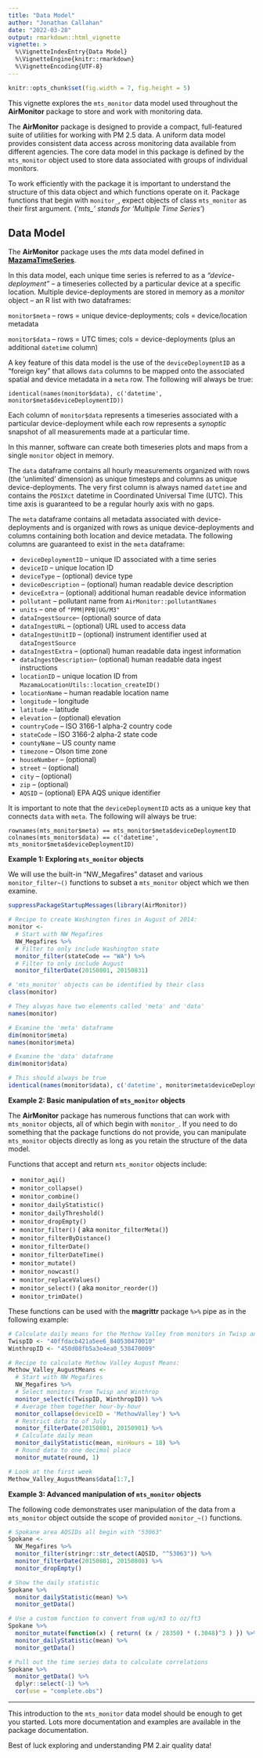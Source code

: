 ```yaml
---
title: "Data Model"
author: "Jonathan Callahan"
date: "2022-03-28"
output: rmarkdown::html_vignette
vignette: >
  %\VignetteIndexEntry{Data Model}
  %\VignetteEngine{knitr::rmarkdown}
  %\VignetteEncoding{UTF-8}
---
```


```r
knitr::opts_chunk$set(fig.width = 7, fig.height = 5)
```

This vignette explores the `mts_monitor` data model used throughout the 
**AirMonitor** package to store and work with monitoring data.

The **AirMonitor** package is designed to provide a compact, full-featured suite 
of utilities for working with PM 2.5 data. A 
uniform data model provides consistent data access across monitoring data 
available from different agencies. The core data model in this package is 
defined by the `mts_monitor` object used to store data associated with groups of 
individual monitors.

To work efficiently with the package it is important to understand the structure 
of this data object and which functions operate on it. Package functions that 
begin with `monitor_`,  expect objects of class `mts_monitor` as their first 
argument. (*'mts_' stands for 'Multiple Time Series'*)

## Data Model

The **AirMonitor** package uses the _mts_ data model defined in 
**[MazamaTimeSeries](https://mazamascience.github.io/MazamaTimeSeries/)**.

In this data model, each unique time series is referred to as a 
_"device-deployment"_ -- a timeseries collected by a particular device at a 
specific location. Multiple device-deployments are stored in memory as a
_monitor_ object -- an R list with two dataframes:

`monitor$meta` -- rows = unique device-deployments; cols = device/location metadata

`monitor$data` -- rows = UTC times; cols = device-deployments (plus an additional `datetime` column)

A key feature of this data model is the use of the `deviceDeploymentID` as a
"foreign key" that allows `data` columns to be mapped onto the associated
spatial and device metadata in a `meta` row. The following will always be true:

```
identical(names(monitor$data), c('datetime', monitor$meta$deviceDeploymentID))
```

Each column of `monitor$data` represents a timeseries associated with a particular
device-deployment while each row represents a _synoptic_ snapshot of all
measurements made at a particular time. 

In this manner, software can create both timeseries plots and maps from a single
`monitor` object in memory.

The `data` dataframe contains all hourly measurements organized with rows 
(the 'unlimited' dimension) as unique timesteps and columns as unique 
device-deployments. The very first column is always named `datetime` and contains 
the `POSIXct` datetime in Coordinated Universal Time (UTC). This time axis is 
guaranteed to be a regular hourly axis with no gaps.

The `meta` dataframe contains all metadata associated with device-deployments 
and is organized with rows as unique device-deployments and columns containing
both location and device metadata. The following columns are guaranteed to exist
in the `meta` dataframe:

* `deviceDeploymentID` -- unique ID associated with a time series
* `deviceID` -- unique location ID
* `deviceType` -- (optional) device type
* `deviceDescription` -- (optional) human readable device description
* `deviceExtra` -- (optional) additional human readable device information 
* `pollutant` -- pollutant name from `AirMonitor::pollutantNames`
* `units` -- one of `"PPM|PPB|UG/M3"`
* `dataIngestSource`-- (optional) source of data
* `dataIngestURL` -- (optional) URL used to access data
* `dataIngestUnitID` -- (optional) instrument identifier used at `dataIngestSource`
* `dataIngestExtra` -- (optional) human readable data ingest information
* `dataIngestDescription`-- (optional) human readable data ingest instructions
* `locationID` -- unique location ID from `MazamaLocationUtils::location_createID()`
* `locationName` -- human readable location name
* `longitude` -- longitude
* `latitude` -- latitude
* `elevation` -- (optional) elevation
* `countryCode` -- ISO 3166-1 alpha-2 country code
* `stateCode` -- ISO 3166-2 alpha-2 state code
* `countyName` -- US county name
* `timezone` -- Olson time zone
* `houseNumber` -- (optional) 
* `street` -- (optional)
* `city` -- (optional)
* `zip` -- (optional)
* `AQSID` -- (optional) EPA AQS unique identifier

It is important to note that the `deviceDeploymentID` acts as a unique key that 
connects `data` with `meta`. The following will always be true:

    rownames(mts_monitor$meta) == mts_monitor$meta$deviceDeploymentID
    colnames(mts_monitor$data) == c('datetime', mts_monitor$meta$deviceDeploymentID)

**Example 1: Exploring `mts_monitor` objects**

We will use the built-in "NW_Megafires" dataset and various `monitor_filter~()` 
functions to subset a `mts_monitor` object which we then examine.

```r
suppressPackageStartupMessages(library(AirMonitor))

# Recipe to create Washington fires in August of 2014:
monitor <-
  # Start with NW Megafires
  NW_Megafires %>%
  # Filter to only include Washington state
  monitor_filter(stateCode == "WA") %>%
  # Filter to only include August
  monitor_filterDate(20150801, 20150831)

# 'mts_monitor' objects can be identified by their class
class(monitor)

# They alwyas have two elements called 'meta' and 'data'
names(monitor)

# Examine the 'meta' dataframe
dim(monitor$meta)
names(monitor$meta)

# Examine the 'data' dataframe
dim(monitor$data)

# This should always be true
identical(names(monitor$data), c('datetime', monitor$meta$deviceDeploymentID))
```
  
**Example 2: Basic manipulation of `mts_monitor` objects**

The **AirMonitor** package has numerous functions that can work with 
`mts_monitor` objects, all of which begin with `monitor_`. If you need to do 
something that the package functions do not provide, you can manipulate 
`mts_monitor` objects directly as long as you retain the structure of the data 
model.

Functions that accept and return `mts_monitor` objects include:

 * `monitor_aqi()`
 * `monitor_collapse()`
 * `monitor_combine()`
 * `monitor_dailyStatistic()`
 * `monitor_dailyThreshold()`
 * `monitor_dropEmpty()`
 * `monitor_filter()` ( aka `monitor_filterMeta()`)
 * `monitor_filterByDistance()`
 * `monitor_filterDate()`
 * `monitor_filterDateTime()`
 * `monitor_mutate()`
 * `monitor_nowcast()`
 * `monitor_replaceValues()`
 * `monitor_select()` ( aka `monitor_reorder()`)
 * `monitor_trimDate()`

These functions can be used with the **magrittr** package `%>%` pipe as in the 
following example:

```r
# Calculate daily means for the Methow Valley from monitors in Twisp and Winthrop
TwispID <- "40ffdacb421a5ee6_840530470010"
WinthropID <- "450d08fb5a3e4ea0_530470009"

# Recipe to calculate Methow Valley August Means:
Methow_Valley_AugustMeans <- 
  # Start with NW Megafires
  NW_Megafires %>%
  # Select monitors from Twisp and Winthrop
  monitor_select(c(TwispID, WinthropID)) %>%
  # Average them together hour-by-hour
  monitor_collapse(deviceID = 'MethowValley') %>%
  # Restrict data to of July
  monitor_filterDate(20150801, 20150901) %>%
  # Calculate daily mean
  monitor_dailyStatistic(mean, minHours = 18) %>%
  # Round data to one decimal place
  monitor_mutate(round, 1)

# Look at the first week
Methow_Valley_AugustMeans$data[1:7,]
```

**Example 3: Advanced manipulation of `mts_monitor` objects**

The following code demonstrates user manipulation of the data from a 
`mts_monitor` object outside the scope of provided `monitor_~()` functions.

```r
# Spokane area AQSIDs all begin with "53063"
Spokane <-
  NW_Megafires %>%
  monitor_filter(stringr::str_detect(AQSID, "^53063")) %>%
  monitor_filterDate(20150801, 20150808) %>%
  monitor_dropEmpty()

# Show the daily statistic
Spokane %>% 
  monitor_dailyStatistic(mean) %>%
  monitor_getData()

# Use a custom function to convert from ug/m3 to oz/ft3 
Spokane %>% 
  monitor_mutate(function(x) { return( (x / 28350) * (.3048)^3 ) }) %>%
  monitor_dailyStatistic(mean) %>%
  monitor_getData()

# Pull out the time series data to calculate correlations
Spokane %>% 
  monitor_getData() %>% 
  dplyr::select(-1) %>% 
  cor(use = "complete.obs")
```

----

This introduction to the `mts_monitor` data model should be enough to get you started.
Lots more documentation and examples are available in the package documentation.

Best of luck exploring and understanding PM 2.air quality data!
